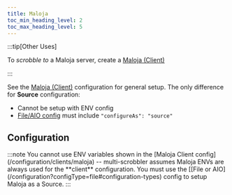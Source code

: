 ```yaml
---
title: Maloja
toc_min_heading_level: 2
toc_max_heading_level: 5
---
```



:::tip[Other Uses]

To  _scrobble to_ a Maloja server, create a [Maloja (Client)](/configuration/clients/maloja)

:::

See the [Maloja (Client)](/configuration/clients/maloja) configuration for general setup. The only difference for **Source** configuration:

* Cannot be setup with ENV config 
* [File/AIO config](/configuration?configType=file#configuration-types)  must include `"configureAs": "source"`

## Configuration

<Config config="MalojaSourceConfig" fileContent={MalojaConfig} name="maloja">
        :::note
            You cannot use ENV variables shown in the [Maloja Client config](/configuration/clients/maloja) -- multi-scrobbler assumes Maloja ENVs are always used for the **client** configuration. You must use the [[File or AIO](/configuration?configType=file#configuration-types) config to setup Maloja as a Source.
        :::
</Config>